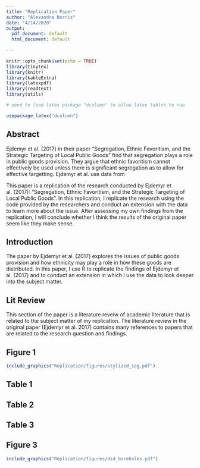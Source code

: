 ```yaml
---
title: "Replication Paper"
author: "Alexandra Norris"
date: "4/14/2020"
output:
  pdf_document: default
  html_document: default
  
---
```


```r

knitr::opts_chunk$set(echo = TRUE)
library(tinytex)
library(knitr)
library(kableExtra)
library(latexpdf)
library(readtext)
library(utils)

# need to load latex package "dcolumn" to allow latex tables to run

usepackage_latex("dcolumn")

```

## Abstract

Ejdemyr et al. (2017) in their paper "Segregation, Ethnic Favoritism, and the Strategic Targeting of Local Public Goods" find that segregation plays a role in public goods provision.  They argue that ethnic favoritism cannot effectively be used unless there is significant segregation as to allow for effective targetting.  Ejdemyr et al. use data from 

This paper is a replication of the research conducted by Ejdemyr et al. (2017): "Segregation, Ethnic Favoritism, and the Strategic Targeting of Local Public Goods".  In this replication, I replicate the research using the code provided by the researchers and conduct an extension with the data to learn more about the issue. After assessing my own findings from the replication, I will conclude whether I think the results of the original paper seem like they make sense.


## Introduction

The paper by Ejdemyr et al. (2017) explores the issues of public goods provision and how ethnicity may play a role in how these goods are distributed.  In this paper, I use R to replicate the findings of Ejdemyr et al. (2017) and to conduct an extension in which I use the data to look deeper into the subject matter.

## Lit Review

This section of the paper is a literature reveiw of academic literature that is related to the subject matter of my replication.  The literature review in the original paper (Ejdemyr et al. 2017) contains many references to papers that are related to the research question and findings.








## Figure 1
```r

include_graphics("Replication/figures/stylized_seg.pdf")

```

## Table 1
\input{Replication/tables/ed_boreholes_rural.tex}

## Table 2
\input{Replication/tables/ea_did_a.tex}

## Table 3
\input{Replication/tables/ea_did_b.tex}

## Figure 3
```r

include_graphics("Replication/figures/did_boreholes.pdf")

```





